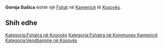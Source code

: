 {{Fshat në Kosovës
 | Emri                = Gornja Sušica
| srp_N_name = Gornja Sušica
| srp_N_FULL_NAME_RO = Gornja Sušica
| srp_N_FULL_NAME_ND_RO = Gornja Susica
| srp_N_SORT_NAME_RG = GORNJASUSICA
| srp_N_FULL_NAME_RG = Gornja Sušica
| srp_N_FULL_NAME_ND_RG = Gornja Susica

 | Emri (Rasa dhanore) = 
 | Figura              = 
 | Shteti              = Kosovo
 | Komuna              = Kamenicë
 | Kodi postar         = 
 | Sipërfaqja          = 

 | Popullsia           = 

 | Regj. i popullsisë  = 
 | Dend. e popullsisë  = 
 | Faqja zyrtare       = 
 <!--- Koordinatat ----> 
 | Gjerësia            = 42.811389
 | Gjatësia            = 20.576111
 | Lartësia            = 
}}
'''Gornja Sušica''' është një [[Fshat]] në [[Kamenicë]] të [[Kosovës]].

<!-- == Gjeografia == -->
<!-- == Historia == -->
<!-- == Demografia == -->
== Shih edhe ==
{{Komuna Kamenicë}}
{{Kosovo-Administrata-Cung}}

[[Kategoria:Fshatra në Kosovës]]
[[Kategoria:Fshatra në Kommunes Kamenicë]]
[[Kategoria:Vendbanime në Kosovës]]